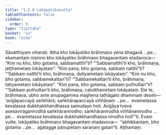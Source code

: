 ```yaml
---
title: "1.5.8 Lokāyatikasutta"
tableOfContents: false
sidebar:
  order: 9
type: "tipitaka"
basket: "su"
book: "nida"
---
```



<DynamicBreadcrumb />

<Division number="48" book="nida" bookNo="12" page="304">

<Paragraph number="342" book="nida">
Sāvatthiyaṃ viharati. Atha kho lokāyatiko brāhmaṇo yena bhagavā …pe…  ekamantaṃ nisinno kho lokāyatiko brāhmaṇo bhagavantaṃ etadavoca—
</Paragraph>

<Paragraph number="343" book="nida">
“Kiṃ nu kho, bho gotama, sabbamatthī”ti? “‘Sabbamatthī’ti kho, brāhmaṇa, jeṭṭhametaṃ lokāyataṃ”.
</Paragraph>

<Paragraph number="344" book="nida">
“Kiṃ pana, bho gotama, sabbaṃ natthī”ti? “‘Sabbaṃ natthī’ti kho, brāhmaṇa, dutiyametaṃ lokāyataṃ”.
</Paragraph>

<Paragraph number="345" book="nida">
“Kiṃ nu kho, bho gotama, sabbamekattan”ti? “‘Sabbamekattan’ti kho, brāhmaṇa, tatiyametaṃ lokāyataṃ”.
</Paragraph>

<Paragraph number="346" book="nida">
“Kiṃ pana, bho gotama, sabbaṃ puthuttan”ti? “‘Sabbaṃ puthuttan’ti kho, brāhmaṇa, catutthametaṃ lokāyataṃ.
</Paragraph>

<Paragraph number="347" book="nida">
Ete te, brāhmaṇa, ubho ante anupagamma majjhena tathāgato dhammaṃ deseti—  ‘avijjāpaccayā saṅkhārā; saṅkhārapaccayā viññāṇaṃ …pe…  evametassa kevalassa dukkhakkhandhassa samudayo hoti. Avijjāya tveva asesavirāganirodhā saṅkhāranirodho; saṅkhāranirodhā viññāṇanirodho …pe…  evametassa kevalassa dukkhakkhandhassa nirodho hotī’”ti.
</Paragraph>

<Paragraph number="348" book="nida">
Evaṃ vutte, lokāyatiko brāhmaṇo bhagavantaṃ etadavoca—  “abhikkantaṃ, bho gotama …pe…  ajjatagge pāṇupetaṃ saraṇaṃ gatan”ti.

</Paragraph>
</Division>

<Paragraph number="349" type="center" book="nida">
Aṭṭhamaṃ.
</Paragraph>